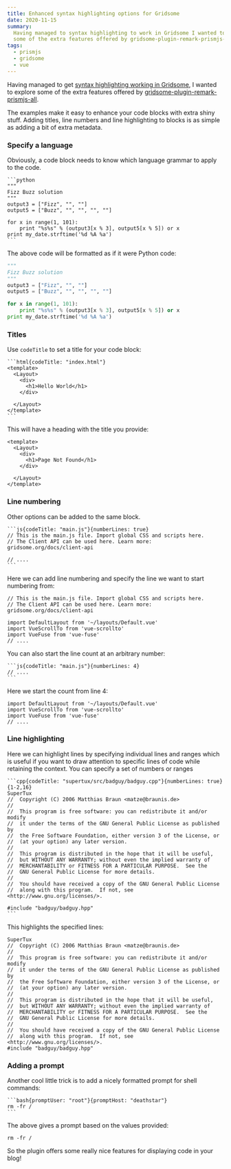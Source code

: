 ```yaml
---
title: Enhanced syntax highlighting options for Gridsome
date: 2020-11-15
summary:
  Having managed to syntax highlighting to work in Gridsome I wanted to explore
  some of the extra features offered by gridsome-plugin-remark-prismjs-all.
tags:
  - prismjs
  - gridsome
  - vue
---
```


Having managed to get [syntax highlighting working in Gridsome](/syntax-highlighting-gridsome), I wanted to explore some of the extra features offered by [gridsome-plugin-remark-prismjs-all](https://gridsome.org/plugins/gridsome-plugin-remark-prismjs-all).

The examples make it easy to enhance your code blocks with extra shiny stuff. Adding titles, line numbers and line highlighting to blocks is as simple as adding a bit of extra metadata.

### Specify a language

Obviously, a code block needs to know which language grammar to apply to the code.

````text
```python
"""
Fizz Buzz solution
"""
output3 = ["Fizz", "", ""]
output5 = ["Buzz", "", "", "", ""]

for x in range(1, 101):
    print "%s%s" % (output3[x % 3], output5[x % 5]) or x
print my_date.strftime('%d %A %a')
```
````

The above code will be formatted as if it were Python code:

```python
"""
Fizz Buzz solution
"""
output3 = ["Fizz", "", ""]
output5 = ["Buzz", "", "", "", ""]

for x in range(1, 101):
    print "%s%s" % (output3[x % 3], output5[x % 5]) or x
print my_date.strftime('%d %A %a')
```

### Titles

Use `codeTitle` to set a title for your code block:

````text
```html{codeTitle: "index.html"}
<template>
  <Layout>
    <div>
      <h1>Hello World</h1>
    </div>

  </Layout>
</template>
```
````

This will have a heading with the title you provide:

```html{codeTitle: "index.html"}
<template>
  <Layout>
    <div>
      <h1>Page Not Found</h1>
    </div>

  </Layout>
</template>
```

### Line numbering

Other options can be added to the same block.

````text
```js{codeTitle: "main.js"}{numberLines: true}
// This is the main.js file. Import global CSS and scripts here.
// The Client API can be used here. Learn more: gridsome.org/docs/client-api

// ....
```
````

Here we can add line numbering and specify the line we want to start numbering from:

```js{codeTitle: "main.js"}{numberLines: true}
// This is the main.js file. Import global CSS and scripts here.
// The Client API can be used here. Learn more: gridsome.org/docs/client-api

import DefaultLayout from '~/layouts/Default.vue'
import VueScrollTo from 'vue-scrollto'
import VueFuse from 'vue-fuse'
// ....
```

You can also start the line count at an arbitrary number:

````text
```js{codeTitle: "main.js"}{numberLines: 4}
// ....
```
````

Here we start the count from line 4:

```js{codeTitle: "main.js"}{numberLines: 4}
import DefaultLayout from '~/layouts/Default.vue'
import VueScrollTo from 'vue-scrollto'
import VueFuse from 'vue-fuse'
// ....
```

### Line highlighting

Here we can highlight lines by specifying individual lines and ranges which is useful if you want to draw attention to specific lines of code while retaining the context. You can specify a set of numbers or ranges

````text
```cpp{codeTitle: "supertux/src/badguy/badguy.cpp"}{numberLines: true}{1-2,16}
SuperTux
//  Copyright (C) 2006 Matthias Braun <matze@braunis.de>
//
//  This program is free software: you can redistribute it and/or modify
//  it under the terms of the GNU General Public License as published by
//  the Free Software Foundation, either version 3 of the License, or
//  (at your option) any later version.
//
//  This program is distributed in the hope that it will be useful,
//  but WITHOUT ANY WARRANTY; without even the implied warranty of
//  MERCHANTABILITY or FITNESS FOR A PARTICULAR PURPOSE.  See the
//  GNU General Public License for more details.
//
//  You should have received a copy of the GNU General Public License
//  along with this program.  If not, see <http://www.gnu.org/licenses/>.

#include "badguy/badguy.hpp"
```
````

This highlights the specified lines:

```cpp{codeTitle: "supertux/src/badguy/badguy.cpp"}{numberLines: true}{1-2,16}
SuperTux
//  Copyright (C) 2006 Matthias Braun <matze@braunis.de>
//
//  This program is free software: you can redistribute it and/or modify
//  it under the terms of the GNU General Public License as published by
//  the Free Software Foundation, either version 3 of the License, or
//  (at your option) any later version.
//
//  This program is distributed in the hope that it will be useful,
//  but WITHOUT ANY WARRANTY; without even the implied warranty of
//  MERCHANTABILITY or FITNESS FOR A PARTICULAR PURPOSE.  See the
//  GNU General Public License for more details.
//
//  You should have received a copy of the GNU General Public License
//  along with this program.  If not, see <http://www.gnu.org/licenses/>.
#include "badguy/badguy.hpp"
```

### Adding a prompt

Another cool little trick is to add a nicely formatted prompt for shell commands:

````
```bash{promptUser: "root"}{promptHost: "deathstar"}
rm -fr /
```
````

The above gives a prompt based on the values provided:

```bash{promptUser: "root"}{promptHost: "deathstar"}
rm -fr /
```

So the plugin offers some really nice features for displaying code in your blog!
